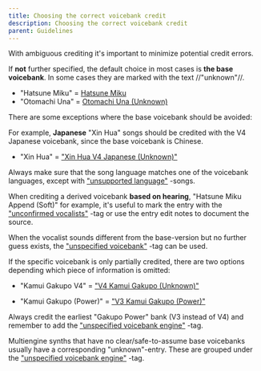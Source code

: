 ---
title: Choosing the correct voicebank credit
description: Choosing the correct voicebank credit
parent: Guidelines
---

With ambiguous crediting it's important to minimize potential credit errors.

If **not** further specified, the default choice in most cases is **the base voicebank**. In some cases they are marked with the text //"unknown"//.

*  "Hatsune Miku" = [Hatsune Miku](https://vocadb.net/Ar/1)
*  "Otomachi Una" = [Otomachi Una (Unknown)](https://vocadb.net/Ar/49701)

There are some exceptions where the base voicebank should be avoided:

For example, **Japanese** "Xin Hua" songs should be credited with the V4 Japanese voicebank, since the base voicebank is Chinese.
* "Xin Hua" =  ["Xin Hua V4 Japanese (Unknown)"](https://vocadb.net/Ar/60459)

Always make sure that the song language matches one of the voicebank languages, except with ["unsupported language"](https://vocadb.net/T/7059) -songs.

When crediting a derived voicebank **based on hearing**, "Hatsune Miku Append (Soft)" for example, it's useful to mark the entry with the ["unconfirmed vocalists"](https://vocadb.net/T/6416) -tag or use the entry edit notes to document the source.

When the vocalist sounds different from the base-version but no further guess exists, the ["unspecified voicebank"](https://vocadb.net/T/2982) -tag can be used.

If the specific voicebank is only partially credited, there are two options depending which piece of information is omitted: 

* "Kamui Gakupo V4" = ["V4 Kamui Gakupo (Unknown)"](https://vocadb.net/Ar/36302)

* "Kamui Gakupo (Power)" =  ["V3 Kamui Gakupo (Power)"](https://vocadb.net/Ar/1763)

Always credit the earliest "Gakupo Power" bank (V3 instead of V4) and remember to add the ["unspecified voicebank engine"](https://vocadb.net/T/9027/unspecified-voicebank-engine) -tag.

Multiengine synths that have no clear/safe-to-assume base voicebanks usually have a corresponding "unknown"-entry. These are grouped under the ["unspecified voicebank engine"](https://vocadb.net/T/9027/unspecified-voicebank-engine) -tag.